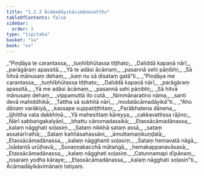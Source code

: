 ```yaml
---
title: "1.2.3 Ācāmadāyikāvimānavatthu"
tableOfContents: false
sidebar:
  order: 5
type: "tipitaka"
basket: "su"
book: "vv"
---
```



<DynamicBreadcrumb />

<Division number="185" book="vv">

<Paragraph number="208" type="verses" book="vv">
_“Piṇḍāya te carantassa,_  
_tuṇhībhūtassa tiṭṭhato;_  
_Daliddā kapaṇā nārī,_  
_parāgāraṃ apassitā._  

</Paragraph>

</Division>
<Division number="186" book="vv">

<Paragraph number="209" type="verses" book="vv">
_Yā te adāsi ācāmaṃ,_  
_pasannā sehi pāṇibhi;_  
_Sā hitvā mānusaṃ dehaṃ,_  
_kaṃ nu sā disataṃ gatā”ti._  

</Paragraph>

</Division>
<Division number="187" book="vv">

<Paragraph number="210" type="verses" book="vv">
_“Piṇḍāya me carantassa,_  
_tuṇhībhūtassa tiṭṭhato;_  
_Daliddā kapaṇā nārī,_  
_parāgāraṃ apassitā._  

</Paragraph>

</Division>
<Division number="188" book="vv">

<Paragraph number="211" type="verses" book="vv">
_Yā me adāsi ācāmaṃ,_  
_pasannā sehi pāṇibhi;_  
_Sā hitvā mānusaṃ dehaṃ,_  
_vippamuttā ito cutā._  

</Paragraph>

</Division>
<Division number="189" book="vv">

<Paragraph number="212" type="verses" book="vv">
_Nimmānaratino nāma,_  
_santi devā mahiddhikā;_  
_Tattha sā sukhitā nārī,_  
_modatācāmadāyikā”ti._  

</Paragraph>

</Division>
<Division number="190" book="vv">

<Paragraph number="213" type="verses" book="vv">
_“Aho dānaṃ varākiyā,_  
_kassape suppatiṭṭhitaṃ;_  
_Parābhatena dānena,_  
_ijjhittha vata dakkhiṇā._  

</Paragraph>

</Division>
<Division number="191" book="vv">

<Paragraph number="214" type="verses" book="vv">
_Yā mahesittaṃ kāreyya,_  
_cakkavattissa rājino;_  
_Nārī sabbaṅgakalyāṇī,_  
_bhattu cānomadassikā;_  
_Etassācāmadānassa,_  
_kalaṃ nāgghati soḷasiṃ._  

</Paragraph>

</Division>
<Division number="192" book="vv">

<Paragraph number="215" type="verses" book="vv">
_Sataṃ nikkhā sataṃ assā,_  
_sataṃ assatarīrathā;_  
_Sataṃ kaññāsahassāni,_  
_āmuttamaṇikuṇḍalā;_  
_Etassācāmadānassa,_  
_kalaṃ nāgghanti soḷasiṃ._  

</Paragraph>

</Division>
<Division number="193" book="vv">

<Paragraph number="216" type="verses" book="vv">
_Sataṃ hemavatā nāgā,_  
_īsādantā urūḷhavā;_  
_Suvaṇṇakacchā mātaṅgā,_  
_hemakappanavāsasā;_  
_Etassācāmadānassa,_  
_kalaṃ nāgghati soḷasiṃ._  

</Paragraph>

</Division>
<Division number="194" book="vv">

<Paragraph number="217" type="verses" book="vv">
_Catunnamapi dīpānaṃ,_  
_issaraṃ yodha kāraye;_  
_Etassācāmadānassa,_  
_kalaṃ nāgghati soḷasin”ti._  


</Paragraph>
</Division>

<Paragraph number="218" type="center" book="vv">
Ācāmadāyikāvimānaṃ tatiyaṃ.
</Paragraph>